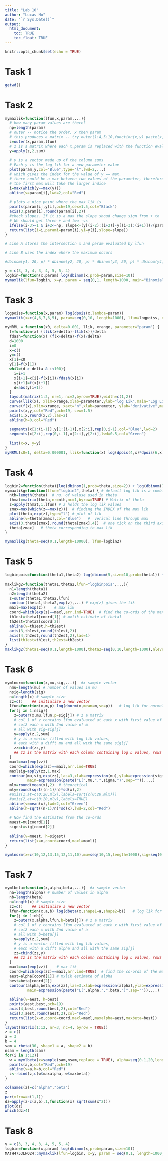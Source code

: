```yaml
---
title: "Lab 10"
author: "Lucas Ho"
date: "`r Sys.Date()`"
output: 
  html_document:
    toc: TRUE
    toc_float: TRUE
---
```


```r
knitr::opts_chunk$set(echo = TRUE)
```

# Task 1
```r
getwd()
```

# Task 2
```r
mymaxlik=function(lfun,x,param,...){
  # how many param values are there?
  np=length(param)
  # outer -- notice the order, x then param
  # this produces a matrix -- try outer(1:4,5:10,function(x,y) paste(x,y,sep=" "))   to understand
  z=outer(x,param,lfun)
  # z is a matrix where each x,param is replaced with the function evaluated at those values
  y=apply(z,2,sum)
  
  # y is a vector made up of the column sums
  # Each y is the log lik for a new parameter value
  plot(param,y,col="Blue",type="l",lwd=2,...)
  # which gives the index for the value of y == max.
  # there could be a max between two values of the parameter, therefore 2 indices
  # the first max will take the larger indice
  i=max(which(y==max(y)))
  abline(v=param[i],lwd=2,col="Red")
  
  # plots a nice point where the max lik is
  points(param[i],y[i],pch=19,cex=1.5,col="Black")
  axis(3,param[i],round(param[i],2))
  #check slopes. If it is a max the slope shoud change sign from + to 
  # We should get three + and two -vs
  ifelse(i-3>=1 & i+2<=np, slope<-(y[(i-2):(i+2)]-y[(i-3):(i+1)])/(param[(i-2):(i+2)]-param[(i-3):(i+1)]),slope<-"NA")
  return(list(i=i,parami=param[i],yi=y[i],slope=slope))
}

# Line A stores the intersection x and param evaluated by lfun

# Line B uses the index where the maximum occurs

#dbinom(y1, 20, p) * dbinom(y2, 20, p) * dbinom(y3, 20, p) * dbinom(y4, 20, p) * dbinom(y5, 20, p) * dbinom(y6, 20, p) * dbinom(y7, 20, p) * dbinom(y8, 20, p)

y = c(3, 3, 4, 3, 4, 5, 5, 4)
logbin=function(x,param) log(dbinom(x,prob=param,size=10))
mymaxlik(lfun=logbin, x=y, param = seq(0,1, length=1000, main="Binomial, n=20"))
```

# Task 3
```r
logpoiss=function(x,param) log(dpois(x,lambda=param))
mymaxlik(x=c(4,6,7,6,5), param=seq(0,10, length=1000), lfun=logpoiss, xlab="expresssion(lambda)", main="Poisson", cex.main = 1)

myNRML = function(x0, delta=0.001, llik, xrange, parameter="param") {
  f=function(x) (llik(x+delta)-llik(x))/delta
  fdash=function(x) (f(x+delta)-f(x)/delta)
  d=1000
  i=0
  x=c()
  y=c()
  x[1]=x0
  y[1]=f(x[1])
  while(d > delta & i<100){
    i=i+1
    x[i+1]=x[i]-f(x[i])/fdash(x[i])
    y[i+1]=f(x[i+1])
    d=abs(y[i+1])
  }
  layout(matrix(1:2, nr=1, nc=2,byrow=TRUE),width=c(1,2))
  curve(llik(x), xlim=xrange,xlab=parameter,ylab="log Lik",main="Log Lik")
  curve(f(x),xlim=xrange, xaxt="n",xlab=parameter, ylab="derivative",main="Newton-Raphson Algorithm \n on the derivative")
  points(x,y,col="Red",pch=19, cex=1.5)
  axis(1,x,round(x,2),las=2)
  abline(h=0,col="Red")
  
  segments(x[1:(i-1)],y[1:(i-1)],x[2:i],rep(0,i-1),col="Blue",lwd=2)
  segments(x[2:i],rep(0,i-1),x[2:i],y[2:i],lwd=0.5,col="Green")
  
  list(x=x, y=y)
}
myNRML(x0=1, delta=0.000001, llik=function(x) log(dpois(4,x)*dpois(6,x)*dpois(7,x)*dpois(6,x)*dpois(5,x)), xrange=c(0,30), parameter="lambda")
```

# Task 4
```r
logbin2=function(theta){log(dbinom(1,prob=theta,size=2)) + log(dbinom(7,prob=theta,size=8))}
mymaxlikg=function(lfun="logbin2",theta) { # default log lik is a combination bin
  nth=length(theta)  # nu. of valuse used in theta
  thmat=matrix(theta,nr=nth,nc=1,byrow=TRUE) # Matrix of theta
  z=apply(thmat,1,lfun) # z holds the log lik values
  zmax=max(which(z==max(z)))  # finding the INDEX of the max lik
  plot(theta,exp(z),type="l") # plot of lik
  abline(v=theta[zmax],col="Blue")   #  verical line through max
  axis(3,theta[zmax],round(theta[zmax],4))  # one tick on the third axis 
  theta[zmax]   # theta corresponding to max lik
}

mymaxlikg(theta=seq(0,1,length=10000), lfun=logbin2)
```

# Task 5
```r
logbinpois=function(theta1,theta2) log(dbinom(5,size=10,prob=theta1)) + log(dbinom(7,size=8,prob=theta1))+ log(dpois(3,lambda=theta2))

maxlikg2=function(theta1,theta2,lfun="logbinpois",...){
  n1=length(theta1)
  n2=length(theta2)
  z=outer(theta1,theta2,lfun)
  contour(theta1,theta2,exp(z),...) # exp(z) gives the lik
  maxl=max(exp(z))    # max lik
  coord=which(exp(z)==maxl,arr.ind=TRUE)  # find the co-ords of the max
  th1est=theta1[coord[1]] # mxlik estimate of theta1
  th2est=theta2[coord[2]]
  abline(v=th1est,h=th2est)
  axis(3,th1est,round(th1est,2))
  axis(4,th2est,round(th2est,2),las=1)
  list(th1est=th1est,th2est=th2est)
}
maxlikg2(theta1=seq(0,1,length=1000),theta2=seq(0,10,length=1000),nlevels=20)
```

# Task 6
```r
mymlnorm=function(x,mu,sig,...){  #x sample vector
  nmu=length(mu) # number of values in mu
  nsig=length(sig)
  n=length(x) # sample size
  zz=c()    ## initialize a new vector
  lfun=function(x,m,p) log(dnorm(x,mean=m,sd=p))   # log lik for normal
  for(j in 1:nsig){
    z=outer(x,mu,lfun,p=sig[j]) # z a matrix 
    # col 1 of z contains lfun evaluated at each x with first value of mu, 
    # col2 each x with 2nd value of m 
    # all with sig=sig[j]
    y=apply(z,2,sum)
    # y is a vector filled with log lik values, 
    # each with a difft mu and all with the same sig[j]
    zz=cbind(zz,y)
    ## zz is the matrix with each column containing log L values, rows difft mu, cols difft sigmas 
  }
  maxl=max(exp(zz))
  coord=which(exp(zz)==maxl,arr.ind=TRUE)
  maxlsig=apply(zz,1,max)
  contour(mu,sig,exp(zz),las=3,xlab=expression(mu),ylab=expression(sigma),axes=TRUE,
          main=expression(paste("L(",mu,",",sigma,")",sep="")),...)
  mlx=round(mean(x),2)  # theoretical
  mly=round(sqrt((n-1)/n)*sd(x),2)
  #axis(1,at=c(0:20,mlx),labels=sort(c(0:20,mlx)))
  #axis(2,at=c(0:20,mly),labels=TRUE)
  abline(v=mean(x),lwd=2,col="Green")
  abline(h=sqrt((n-1)/n)*sd(x),lwd=2,col="Red")
  
  # Now find the estimates from the co-ords
  muest=mu[coord[1]]
  sigest=sig[coord[2]]
  
  abline(v=muest, h=sigest)
  return(list(x=x,coord=coord,maxl=maxl))
}

mymlnorm(x=c(10,12,13,15,12,11,10),mu=seq(10,15,length=1000),sig=seq(0.1,4,length=1000),lwd=2,labcex=1)
```

# Task 7
```r
mymlbeta=function(x,alpha,beta,...){  #x sample vector
  na=length(alpha) # number of values in alpha
  nb=length(beta)
  n=length(x) # sample size
  zz=c()    ## initialize a new vector
  lfun=function(x,a,b) log(dbeta(x,shape1=a,shape2=b))   # log lik for beta
  for(j in 1:nb){
    z=outer(x,alpha,lfun,b=beta[j]) # z a matrix 
    # col 1 of z contains lfun evaluated at each x with first value of alpha, 
    # col2 each x with 2nd value of a 
    # all with b=beta[j]
    y=apply(z,2,sum)
    # y is a vector filled with log lik values, 
    # each with a difft alpha and all with the same sig[j]
    zz=cbind(zz,y)
    ## zz is the matrix with each column containing log L values, rows difft alpha, cols difft betas 
  }
  maxl=max(exp(zz))    # max lik
  coord=which(exp(zz)==maxl,arr.ind=TRUE)  # find the co-ords of the max
  aest=alpha[coord[1]] # mxlik estimate of alpha
  best=beta[coord[2]]
  contour(alpha,beta,exp(zz),las=3,xlab=expression(alpha),ylab=expression(beta),axes=TRUE,
          main=expression(paste("L(",alpha,",",beta,")",sep="")),...)
  
  abline(v=aest, h=best)
  points(aest,best,pch=19)
  axis(4,best,round(best,2),col="Red")
  axis(3,aest,round(aest,2),col="Red")
  return(list(x=x,coord=coord,maxl=maxl,maxalpha=aest,maxbeta=best))
}
layout(matrix(1:12, nr=3, nc=4, byrow = TRUE))
z = c()
a = 3
b = 4
sam = rbeta(30, shape1 = a, shape2 = b)
nsam = length(sam)
for(i in 1:12){
  w = mymlbeta(x=sample(sam,nsam,replace = TRUE), alpha=seq(0.1,20,length=100),beta = seq(0.1,20,length=100),lwd=2,labcex=1,col="steelblue")
  points(a,b,col="Red",pch=19)
  abline(v=a,h=b,col="Red")
  z<-rbind(z,c(w$maxalpha, w$maxbeta))
}

colnames(z)=c("alpha","beta")
z
par(mfrow=c(1,1))
dz=apply(z-c(a,b),1,function(x) sqrt(sum(x^2)))
plot(dz)
which(dz>4)
```

# Task 8
```r
y = c(3, 3, 4, 3, 4, 5, 5, 4)
logbin=function(x,param) log(dbinom(x,prob=param,size=10))
MATH4753LHO24::mymaxlik(lfun=logbin, x=y, param = seq(0,1, length=1000, main="Binomial, n=20"))
```